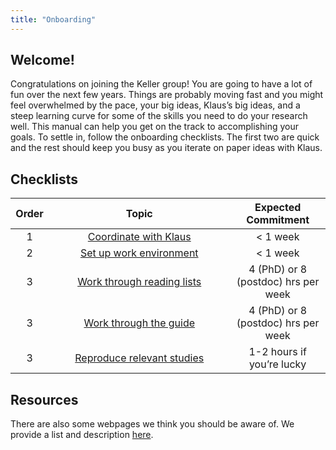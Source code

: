 ```yaml
---
title: "Onboarding"
---
```


## Welcome!
Congratulations on joining the Keller group! You are going to have a lot of fun over the next few years. Things are probably moving fast and you might feel overwhelmed by the pace, your big ideas, Klaus's big ideas, and a steep learning curve for some of the skills you need to do your research well. This manual can help you get on the track to accomplishing your goals. To settle in, follow the onboarding checklists. The first two are quick and the rest should keep you busy as you iterate on paper ideas with Klaus. 

## Checklists

| Order          | Topic                                                                | Expected Commitment                 |
|:-------------: |:--------------------------------------------------------------------:|:-----------------------------------:|
| 1              | [Coordinate with Klaus](../checklists.qmd#coordinate)      | &lt; 1 week                         |
| 2              | [Set up work environment](../checklists.qmd#setup)         | &lt; 1 week                         |
| 3              | [Work through reading lists](../materials/reading-list.qmd)                | 4 (PhD) or 8 (postdoc) hrs per week |
| 3              | [Work through the guide](../guide/index.qmd)                         | 4 (PhD) or 8 (postdoc) hrs per week |
| 3              | [Reproduce relevant studies](../materials/reproduce-repos.qmd)         | 1-2 hours if you're lucky           |

## Resources
There are also some webpages we think you should be aware of. We provide a list and description [here](../resources.qmd). 
